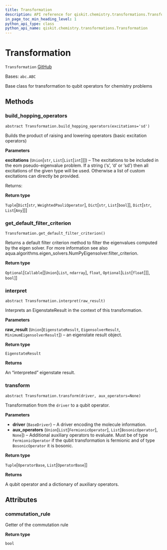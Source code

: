 ```yaml
---
title: Transformation
description: API reference for qiskit.chemistry.transformations.Transformation
in_page_toc_min_heading_level: 1
python_api_type: class
python_api_name: qiskit.chemistry.transformations.Transformation
---
```


# Transformation

<span id="qiskit.chemistry.transformations.Transformation" />

`Transformation` [GitHub](https://github.com/qiskit-community/qiskit-aqua/tree/stable/0.9/qiskit/chemistry/transformations/transformation.py "view source code")

Bases: `abc.ABC`

Base class for transformation to qubit operators for chemistry problems

## Methods

### build\_hopping\_operators

<span id="qiskit.chemistry.transformations.Transformation.build_hopping_operators" />

`abstract Transformation.build_hopping_operators(excitations='sd')`

Builds the product of raising and lowering operators (basic excitation operators)

**Parameters**

**excitations** (`Union`\[`str`, `List`\[`List`\[`int`]]]) – The excitations to be included in the eom pseudo-eigenvalue problem. If a string (‘s’, ‘d’ or ‘sd’) then all excitations of the given type will be used. Otherwise a list of custom excitations can directly be provided.

Returns:

**Return type**

`Tuple`\[`Dict`\[`str`, `WeightedPauliOperator`], `Dict`\[`str`, `List`\[`bool`]], `Dict`\[`str`, `List`\[`Any`]]]

### get\_default\_filter\_criterion

<span id="qiskit.chemistry.transformations.Transformation.get_default_filter_criterion" />

`Transformation.get_default_filter_criterion()`

Returns a default filter criterion method to filter the eigenvalues computed by the eigen solver. For more information see also aqua.algorithms.eigen\_solvers.NumPyEigensolver.filter\_criterion.

**Return type**

`Optional`\[`Callable`\[\[`Union`\[`List`, `ndarray`], `float`, `Optional`\[`List`\[`float`]]], `bool`]]

### interpret

<span id="qiskit.chemistry.transformations.Transformation.interpret" />

`abstract Transformation.interpret(raw_result)`

Interprets an EigenstateResult in the context of this transformation.

**Parameters**

**raw\_result** (`Union`\[`EigenstateResult`, `EigensolverResult`, `MinimumEigensolverResult`]) – an eigenstate result object.

**Return type**

`EigenstateResult`

**Returns**

An “interpreted” eigenstate result.

### transform

<span id="qiskit.chemistry.transformations.Transformation.transform" />

`abstract Transformation.transform(driver, aux_operators=None)`

Transformation from the `driver` to a qubit operator.

**Parameters**

*   **driver** (`BaseDriver`) – A driver encoding the molecule information.
*   **aux\_operators** (`Union`\[`List`\[`FermionicOperator`], `List`\[`BosonicOperator`], `None`]) – Additional auxiliary operators to evaluate. Must be of type `FermionicOperator` if the qubit transformation is fermionic and of type `BosonicOperator` it is bosonic.

**Return type**

`Tuple`\[`OperatorBase`, `List`\[`OperatorBase`]]

**Returns**

A qubit operator and a dictionary of auxiliary operators.

## Attributes

<span id="qiskit.chemistry.transformations.Transformation.commutation_rule" />

### commutation\_rule

Getter of the commutation rule

**Return type**

`bool`

